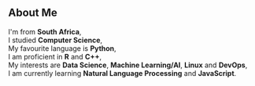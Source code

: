 ## About Me

I'm from **South Africa**,  
I studied **Computer Science**,  
My favourite language is **Python**,  
I am proficient in **R** and **C++**,  
My interests are **Data Science**, **Machine Learning/AI**, **Linux** and **DevOps**,  
I am currently learning **Natural Language Processing** and **JavaScript**.
